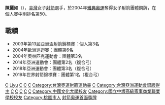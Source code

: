 {{Infobox sportsperson
|headercolor = lightblue
|name = 陳麗如
|birth_date= {{birth_date_and_age|1981|4|24|mf=y}}
|birth_place= [[台灣|台灣]][[桃園市|桃園縣]]（今桃園市）
| height         = {{height|m=1.58|0|abbr=on}}
| weight         = {{convert|59|kg|lb}}
|sport= 女子[[射箭|射箭]]
|club= 
|medaltemplates=
{{MedalSport | 女子[[射箭|射箭]]|射箭]]}}
{{MedalCountry | {{TPE}} }}
{{MedalCompetition|[[奧林匹克運動會|奧林匹克運動會]]}}
{{MedalBronze| [[2004年夏季奧林匹克運動會|2004年 雅典]] | [[2004年夏季奧林匹克運動會射箭比賽|團體]]}}
{{MedalCompetition|[[世界射箭錦標賽|世界射箭錦標賽]]}}
{{MedalGold| [[2019年世界射箭錦標賽|2019年 斯海爾托亨博斯]] | 複合弓團體 }}
{{MedalCompetition | [[世界大學生運動會|世界大學生運動會]]}}
{{MedalGold | [[2009年夏季世界大學運動會|2009年 貝爾格勒]] | 複合弓團體 }}
{{MedalCompetition | [[亞洲運動會|亞洲運動會]]}}
{{MedalSilver | [[2014年亞洲運動會|2014年 仁川]] | [[2014年亞洲運動會射箭比賽|複合弓團體]] }}
{{MedalBronze | [[2018年亞洲運動會|2018年 雅加達]] | [[2018年亞洲運動會射箭比賽|複合弓團體]] }}
{{MedalCompetition | [[亞洲射箭錦標賽|亞洲錦標賽]]}}
{{MedalGold | [[2013年亞洲射箭錦標賽|2013年 台北]] | 複合弓團體 }}
{{MedalBronze | [[2003年亞洲射箭錦標賽|2003年 仰光]] | 複合弓個人 }}
}}

'''陳麗如'''（{{bd|1981年|4月24日|catIdx=Chen Li Ju}}），[[臺灣|臺灣]]女子[[射箭|射箭]]選手，於2004年[[2004年夏季奥林匹克运动会|雅典奧運]]奪得女子射箭團體銅牌，在個人賽中則排名第50。

==戰績==
*2003年第13屆亞洲盃射箭錦標賽：個人第3名 
*2004年歐洲巡迴賽：團體第6名 
*2004年奧林匹克運動會：團體第3名
*2014年亞洲運動會：團體第2名（複合弓）
*2018年亞洲運動會：團體第3名（複合弓）
*2019年世界射箭錦標賽：團體第1名（複合弓）

{{DEFAULTSORT:Chen, Li-Ju}}
[[Category:台灣女子射箭運動員|C]]
[[Category:陳姓|Liyu]]
[[Category:台灣奧林匹克運動會銅牌得主|C]]
[[Category:2004年夏季奧林匹克運動會獎牌得主|C]]
[[Category:2004年夏季奧林匹克運動會射箭運動員|C]]
[[Category:台灣奧運射箭運動員|Category:台灣奧運射箭運動員]]
[[Category:奧林匹克運動會射箭獎牌得主|C]]
[[Category:台灣亞洲運動會銀牌得主|Category:台灣亞洲運動會銀牌得主]]
[[Category:2014年亞洲運動會射箭運動員|C]]
[[Category:2014年亞洲運動會銀牌得主|C]]
[[Category:2018年亞洲運動會射箭運動員|C]]
[[Category:2018年亞洲運動會銅牌得主|C]]
[[Category:亞洲運動會射箭獎牌得主|C]]
[[Category:中國文化大學校友|Category:中國文化大學校友]]
[[Category:國立中壢高級家事商業職業學校校友|Category:國立中壢高級家事商業職業學校校友]]
[[Category:桃園市人|Category:桃園市人]]
[[Category:台湾体育之最|射箭奧運首面獎牌]]
{{Taiwan-archery-bio-stub}}